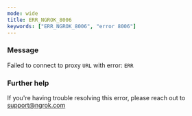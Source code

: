 ```yaml
---
mode: wide
title: ERR_NGROK_8006
keywords: ["ERR_NGROK_8006", "error 8006"]
---
```


### Message

Failed to connect to proxy `URL` with error: `ERR`

### Further help

If you're having trouble resolving this error, please reach out to [support@ngrok.com](mailto:support@ngrok.com?subject=Help%20with%20ERR_NGROK_8006)
